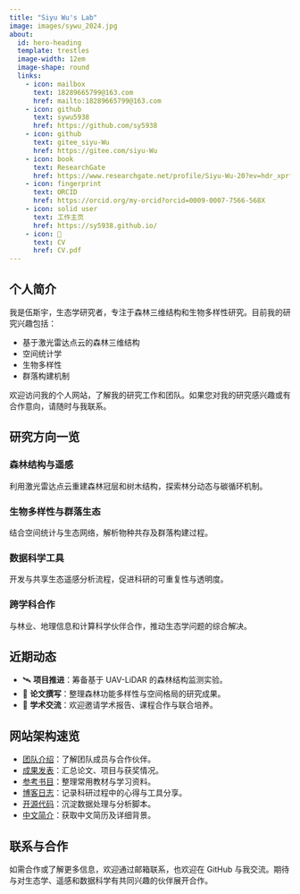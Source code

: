 ```yaml
---
title: "Siyu Wu's Lab"
image: images/sywu_2024.jpg
about:
  id: hero-heading
  template: trestles
  image-width: 12em
  image-shape: round
  links:
    - icon: mailbox
      text: 18289665799@163.com
      href: mailto:18289665799@163.com
    - icon: github
      text: sywu5938
      href: https://github.com/sy5938
    - icon: github
      text: gitee_siyu-Wu
      href: https://gitee.com/siyu-Wu
    - icon: book
      text: ResearchGate
      href: https://www.researchgate.net/profile/Siyu-Wu-20?ev=hdr_xprf
    - icon: fingerprint
      text: ORCID
      href: https://orcid.org/my-orcid?orcid=0009-0007-7566-568X
    - icon: solid user
      text: 工作主页
      href: https://sy5938.github.io/
    - icon: 📝
      text: CV
      href: CV.pdf
---
```


::: {#hero-heading}
## 个人简介

我是伍斯宇，生态学研究者，专注于森林三维结构和生物多样性研究。目前我的研究兴趣包括：

- 基于激光雷达点云的森林三维结构
- 空间统计学
- 生物多样性
- 群落构建机制

欢迎访问我的个人网站，了解我的研究工作和团队。如果您对我的研究感兴趣或有合作意向，请随时与我联系。
:::

## 研究方向一览

::: {.grid}
::: {.g-col-12 .g-col-md-6}
### 森林结构与遥感
利用激光雷达点云重建森林冠层和树木结构，探索林分动态与碳循环机制。
:::
::: {.g-col-12 .g-col-md-6}
### 生物多样性与群落生态
结合空间统计与生态网络，解析物种共存及群落构建过程。
:::
::: {.g-col-12 .g-col-md-6}
### 数据科学工具
开发与共享生态遥感分析流程，促进科研的可重复性与透明度。
:::
::: {.g-col-12 .g-col-md-6}
### 跨学科合作
与林业、地理信息和计算科学伙伴合作，推动生态学问题的综合解决。
:::
:::

## 近期动态

- 🛰️ **项目推进**：筹备基于 UAV-LiDAR 的森林结构监测实验。
- 📄 **论文撰写**：整理森林功能多样性与空间格局的研究成果。
- 🤝 **学术交流**：欢迎邀请学术报告、课程合作与联合培养。

## 网站架构速览

- [团队介绍](team.qmd)：了解团队成员与合作伙伴。
- [成果发表](publications.qmd)：汇总论文、项目与获奖情况。
- [参考书目](books.qmd)：整理常用教材与学习资料。
- [博客日志](blog.qmd)：记录科研过程中的心得与工具分享。
- [开源代码](codes.qmd)：沉淀数据处理与分析脚本。
- [中文简介](Chinese.qmd)：获取中文简历及详细背景。

## 联系与合作

如需合作或了解更多信息，欢迎通过邮箱联系，也欢迎在 GitHub 与我交流。期待与对生态学、遥感和数据科学有共同兴趣的伙伴展开合作。
